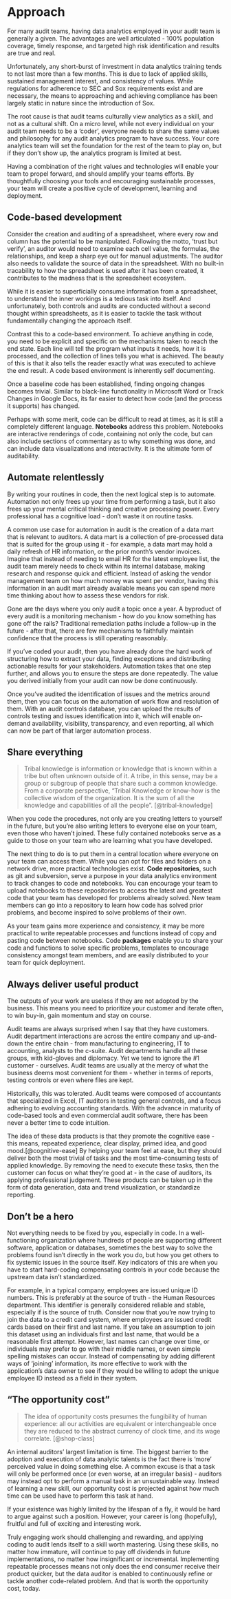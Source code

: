 # Approach

For many audit teams, having data analytics employed in your audit team is generally a given. The advantages are well articulated - 100% population coverage, timely response, and targeted high risk identification and results are true and real.

Unfortunately, any short-burst of investment in data analytics training tends to not last more than a few months. This is due to lack of applied skills, sustained management interest, and consistency of values. While regulations for adherence to SEC and Sox requirements exist and are necessary, the means to approaching and achieving compliance has been largely static in nature since the introduction of Sox.

The root cause is that audit teams culturally view analytics as a skill, and not as a cultural shift.  On a micro level, while not every individual on your audit team needs to be a 'coder', everyone needs to share the same values and philosophy for any audit analytics program to have success. Your core analytics team will set the foundation for the rest of the team to play on, but if they don't show up, the analytics program is limited at best.

Having a combination of the right values and technologies will enable your team to propel forward, and should amplify your teams efforts. By thoughtfully choosing your tools and encouraging sustainable processes, your team will create a positive cycle of development, learning and deployment.

## Code-based development

Consider the creation and auditing of a spreadsheet, where every row and column has the potential to be manipulated. Following the motto, 'trust but verify', an auditor would need to examine each cell value, the formulas, the relationships, and keep a sharp eye out for manual adjustments. The auditor also needs to validate the source of data in the spreadsheet. With no built-in tracability to how the spreadsheet is used after it has been created, it contributes to the madness that is the spreadsheet ecosystem.

While it is easier to superficially consume information from a spreadsheet, to understand the inner workings is a tedious task into itself. And unfortunately, both controls and audits are conducted without a second thought within spreadsheets, as it is easier to tackle the task without fundamentally changing the approach itself.

Contrast this to a code-based environment. To achieve anything in code, you need to be explicit and specific on the mechanisms taken to reach the end state. Each line will tell the program what inputs it needs, how it is processed, and the collection of lines tells you what is achieved. The beauty of this is that it also tells the reader exactly what was executed to achieve the end result. A code based environment is inherently self documenting. 

Once a baseline code has been established, finding ongoing changes becomes trivial. Similar to black-line functionality in Microsoft Word or Track Changes in Google Docs, its far easier to detect how code (and the process it supports) has changed.

Perhaps with some merit, code can be difficult to read at times, as it is still a completely different language. **Notebooks** address this problem. Notebooks are interactive renderings of code, containing not only the code, but can also include sections of commentary as to why something was done, and can include data visualizations and interactivity. It is the ultimate form of auditability.

## Automate relentlessly

By writing your routines in code, then the next logical step is to automate. Automation not only frees up your time from performing a task, but it also frees up your mental critical thinking and creative processing power. Every professional has a cognitive load - don't waste it on routine tasks.

A common use case for automation in audit is the creation of a data mart that is relevant to auditors. A data mart is a collection of pre-processed data that is suited for the group using it - for example, a data mart may hold a daily refresh of HR information, or the prior month's vendor invoices. Imagine that instead of needing to email HR for the latest employee list, the audit team merely needs to check within its internal database, making research and response quick and efficient. Instead of asking the vendor management team on how much money was spent per vendor, having this information in an audit mart already available means you can spend more time thinking about how to assess these vendors for risk.

Gone are the days where you only audit a topic once a year. A byproduct of every audit is a monitoring mechanism - how do you know something has gone off the rails? Traditional remediation paths include a follow-up in the future - after that, there are few mechanisms to faithfully maintain confidence that the process is still operating reasonably.

If you've coded your audit, then you have already done the hard work of structuring how to extract your data, finding exceptions and distributing actionable results for your stakeholders. Automation takes that one step further, and allows you to ensure the steps are done repeatedly. The value you derived initially from your audit can now be done continuously. 

Once you've audited the identification of issues and the metrics around them, then you can focus on the automation of work flow and resolution of them. With an audit controls database, you can upload the results of controls testing and issues identification into it, which will enable on-demand availability, visibility, transparency, and even reporting, all which can now be part of that larger automation process.

## Share everything

> Tribal knowledge is information or knowledge that is known within a tribe but often unknown outside of it. A tribe, in this sense, may be a group or subgroup of people that share such a common knowledge. From a corporate perspective, "Tribal Knowledge or know-how is the collective wisdom of the organization. It is the sum of all the knowledge and capabilities of all the people". [@tribal-knowledge]

When you code the procedures, not only are you creating letters to yourself in the future, but you're also writing letters to everyone else on your team, even those who haven't joined. These fully contained notebooks serve as a guide to those on your team who are learning what you have developed.

The next thing to do is to put them in a central location where everyone on your team can access them. While you can opt for files and folders on a network drive, more practical technologies exist. **Code repositories**, such as git and subversion, serve a purpose in your data analytics environment to track changes to code and notebooks. You can encourage your team to upload notebooks to these repositories to access the latest and greatest code that your team has developed for problems already solved. New team members can go into a repository to learn how code has solved prior problems, and become inspired to solve problems of their own.

As your team gains more experience and consistency, it may be more practical to write repeatable processes and functions instead of copy and pasting code between notebooks. Code **packages** enable you to share your code and functions to solve specific problems, templates to encourage consistency amongst team members, and are easily distributed to your team for quick deployment.

## Always deliver useful product

The outputs of your work are useless if they are not adopted by the business. This means you need to prioritize your customer and iterate often, to win buy-in, gain momentum and stay on course.

Audit teams are always surprised when I say that they have customers. Audit department interactions are across the entire company and up-and-down the entire chain - from manufacturing to engineering, IT to accounting, analysts to the c-suite. Audit departments handle all these groups, with kid-gloves and diplomacy. Yet we tend to ignore the #1 customer - ourselves. Audit teams are usually at the mercy of what the business deems most convenient for them - whether in terms of reports, testing controls or even where files are kept.

Historically, this was tolerated. Audit teams were composed of accountants that specialized in Excel, IT auditors in testing general controls, and a focus adhering to evolving accounting standards. With the advance in maturity of code-based tools and even commercial audit software, there has been never a better time to code intuition. 

The idea of these data products is that they promote the cognitive ease - this means, repeated experience, clear display, primed idea, and good mood.[@cognitive-ease] By helping your team feel at ease, but they should deliver both the most trivial of tasks and the most time-consuming tests of applied knowledge. By removing the need to execute these tasks, then the customer can focus on what they're good at - in the case of auditors, its applying professional judgement. These products can be taken up in the form of data generation, data and trend visualization, or standardize reporting.

## Don't be a hero

Not everything needs to be fixed by you, especially in code. In a well-functioning organization where hundreds of people are supporting different software, application or databases, sometimes the best way to solve the problems found isn't directly in the work you do, but how you get others to fix systemic issues in the source itself. Key indicators of this are when you have to start hard-coding compensating controls in your code because the upstream data isn't standardized.

For example, in a typical company, employees are issued unique ID numbers. This is preferably at the source of truth - the Human Resources department. This identifier is generally considered reliable and stable, especially if is the source of truth. Consider now that you're now trying to join the data to a credit card system, where employees are issued credit cards based on their first and last name. If you take an assumption to join this dataset using an individuals first and last name, that would be a reasonable first attempt. However, last names can change over time, or individuals may prefer to go with their middle names, or even simple spelling mistakes can occur. Instead of compensating by adding different ways of 'joining' information, its more effective to work with the application's data owner to see if they would be willing to adopt the unique employee ID instead as a field in their system.

## "The opportunity cost"

> The idea of opportunity costs presumes the fungibility of human experience: all our activities are equivalent or interchangeable once they are reduced to the abstract currency of clock time, and its wage correlate. [@shop-class]

An internal auditors' largest limitation is time. The biggest barrier to the adoption and execution of data analytic talents is the fact there is 'more' perceived value in doing something else. A common excuse is that a task will only be performed once (or even worse, at an irregular basis) - auditors may instead opt to perform a manual task in an unsustainable way. Instead of learning a new skill, our opportunity cost is projected against how much time can be used have to perform this task at hand.

If your existence was highly limited by the lifespan of a fly, it would be hard to argue against such a position. However, your career is long (hopefully), fruitful and full of exciting and interesting work. 

Truly engaging work should challenging and rewarding, and applying coding to audit lends itself to a skill worth mastering. Using these skills, no matter how immature, will continue to pay off dividends in future implementations, no matter how insignificant or incremental. Implementing repeatable processes means not only does the end consumer receive their product quicker, but the data auditor is enabled to continuously refine or tackle another code-related problem. And that is worth the opportunity cost, today.